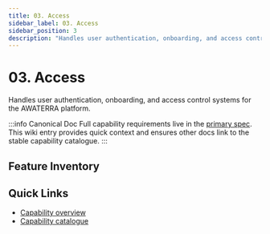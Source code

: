 ```yaml
---
title: 03. Access
sidebar_label: 03. Access
sidebar_position: 3
description: "Handles user authentication, onboarding, and access control systems for the AWATERRA platform."
---
```



# 03. Access

Handles user authentication, onboarding, and access control systems for the AWATERRA platform.

:::info Canonical Doc
Full capability requirements live in the [primary spec](/docs/capabilities/03-Access/index). This wiki entry provides quick context and ensures other docs link to the stable capability catalogue.
:::

## Feature Inventory

<CapabilityFeatureList capability="access" />


## Quick Links
- [Capability overview](/docs/capabilities/03-Access/index)
- [Capability catalogue](/docs/wiki/capabilities/)
